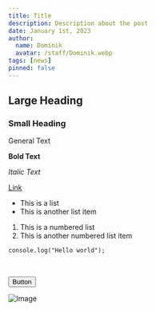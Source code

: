 ```yaml
---
title: Title
description: Description about the post
date: January 1st, 2023
author:
  name: Dominik
  avatar: /staff/Dominik.webp
tags: [news]
pinned: false
---
```


## Large Heading

### Small Heading

General Text

**Bold Text**

_Italic Text_

[Link](https://google.com)

- This is a list
- This is another list item

1. This is a numbered list
2. This is another numbered list item

```
console.log("Hello world");
```

<br />

<Button variant="red">Button</Button>

![Image](/logos/wouldyou.webp)
